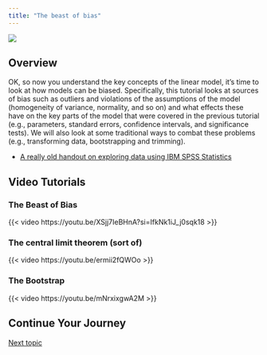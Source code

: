 ```yaml
---
title: "The beast of bias"
---
```


![](../images/postverta_long.png)

## Overview


OK, so now you understand the key concepts of the linear model, it's time to look at how models can be biased. Specifically, this tutorial looks at sources of bias such as outliers and violations of the assumptions of the model (homogeneity of variance, normality, and so on) and what effects these have on the key parts of the model that were covered in the previous tutorial (e.g., parameters, standard errors, confidence intervals, and significance tests). We will also look at some traditional ways to combat these problems (e.g., transforming data, bootstrapping and trimming).

- [A really old handout on exploring data using IBM SPSS Statistics](../repository/)


## Video Tutorials

### The Beast of Bias

{{< video https://youtu.be/XSjj7IeBHnA?si=IfkNk1iJ_j0sqk18 >}}

### The central limit theorem (sort of)

{{< video https://youtu.be/ermii2fQWOo >}}

### The Bootstrap

{{< video https://youtu.be/mNrxixgwA2M >}}



## Continue Your Journey

[Next topic](data_viz.qmd)
